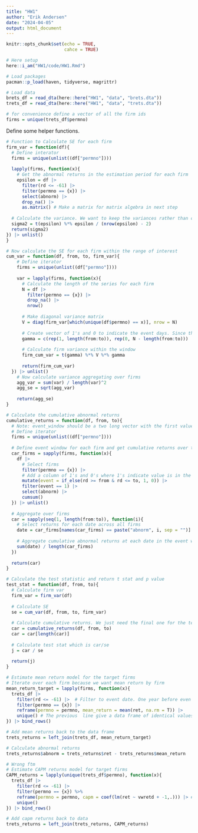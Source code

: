 ```yaml
---
title: "HW1"
author: "Erik Andersen"
date: "2024-04-05"
output: html_document
---
```


```r
knitr::opts_chunk$set(echo = TRUE,
                      cahce = TRUE)
```


```r
# Here setup
here::i_am("HW1/code/HW1.Rmd")

# Load packages
pacman::p_load(haven, tidyverse, magrittr)
```

```r
# Load data
brets_df = read_dta(here::here("HW1", "data", "brets.dta"))
trets_df = read_dta(here::here("HW1", "data", "trets.dta"))
```


```r
# for convenience define a vector of all the firm ids
firms = unique(trets_df$permno)
```


Define some helper functions. 

```r
# Function to Calculate SE for each firm
firm_var = function(df){
  # Define interator
  firms = unique(unlist((df["permno"])))
  
  lapply(firms, function(x){
    # Get the abnormal returns in the estimation period for each firm
    epsilon = df |> 
      filter(rd <= -61) |> 
      filter(permno == {x}) |> 
      select(abnorm) |> 
      drop_na() |> 
      as.matrix() # Make a matrix for matrix algebra in next step
  
  # Calculate the variance. We want to keep the variances rather than calculate SE because we need to sum these up for the aggregate variance
  sigma2 = t(epsilon) %*% epsilon / (nrow(epsilon) - 2) 
  return(sigma2)
}) |> unlist()
}

# Now calculate the SE for each firm within the range of interest
cum_var = function(df, from, to, firm_var){
    # Define iterator
    firms = unique(unlist((df["permno"])))
  
    var = lapply(firms, function(x){
      # Calculate the length of the series for each firm
      N = df |> 
        filter(permno == {x}) |> 
        drop_na() |> 
        nrow()
      
      # Make diagonal variance matrix
      V = diag(firm_var[which(unique(df$permno) == x)], nrow = N)
      
      # Create vector of 1's and 0 to indicate the event days. Since the matrix is symmetric, we don't actually have to put the 1's in the middle where they event happens. Its equivalent to just put the same number of 1's at the beginning which I do for simplicity
      gamma = c(rep(1, length(from:to)), rep(0, N - length(from:to)))
      
      # Calculate firm variance within the window
      firm_cum_var = t(gamma) %*% V %*% gamma
      
      return(firm_cum_var)
  }) |> unlist()
    # Now calculate variance aggregating over firms
    agg_var = sum(var) / length(var)^2
    agg_se = sqrt(agg_var)
    
    return(agg_se)
}
```

```r
# Calculate the cumulative abnormal returns 
cumulative_returns = function(df, from, to){
  # Note: event_window should be a two long vector with the first value the lower bound of the event window and the second value the upper bound
  # Define iterator
  firms = unique(unlist((df["permno"])))
  
  # Define event window for each firm and get cumulative returns over the window
  car_firms = sapply(firms, function(x){
    df |> 
      # Select firms
      filter(permno == {x}) |> 
      # Add a column of 1's and 0's where 1's indicate value is in the event window
      mutate(event = if_else(rd >= from & rd <= to, 1, 0)) |> 
      filter(event == 1) |> 
      select(abnorm) |> 
      cumsum()
  }) |> unlist()
  
  # Aggregate over firms
  car = sapply(seq(1, length(from:to)), function(i){
    # Select returns for each date across all firms
    date = car_firms[names(car_firms) == paste("abnorm", i, sep = "")]
      
    # Aggregate cumulative abnormal returns at each date in the event window
    sum(date) / length(car_firms)
  })
  
  return(car)
}
```

```r
# Calculate the test statistic and return t stat and p value
test_stat = function(df, from, to){
  # Calculate firm var
  firm_var = firm_var(df)
  
  # Calculate SE
  se = cum_var(df, from, to, firm_var)
  
  # Calculate cumulative returns. We just need the final one for the test stat
  car = cumulative_returns(df, from, to)
  car = car[length(car)]
  
  # Calculate test stat which is car/se
  j = car / se
  
  return(j)
}
```



```r
# Estimate mean return model for the target firms
# Iterate over each firm because we want mean return by firm
mean_return_target = lapply(firms, function(x){
  trets_df |>
    filter(rd <= -61) |>  # Filter to event date. One year before even is -250. Three months before is -250+9*21 = -187 because we assume there are 21 trading days per month
    filter(permno == {x}) |> 
    reframe(permno = permno, mean_return = mean(ret, na.rm = T)) |> 
    unique() # The previous  line give a data frame of identical values we just need one
}) |> bind_rows()

# Add mean returns back to the data frame
trets_returns = left_join(trets_df, mean_return_target)

# Calculate abnormal returns
trets_returns$abnorm = trets_returns$ret - trets_returns$mean_return
```










```r
# Wrong ftm
# Estimate CAPM returns model for target firms
CAPM_returns = lapply(unique(trets_df$permno), function(x){
  trets_df |> 
    filter(rd <= -61) |> 
    filter(permno == {x}) %>%
    reframe(permno = permno, capm = coef(lm(ret ~ vwretd + -1,.))) |> # We're not using an intercept here because the variables already include the risk free rate
    unique()
}) |> bind_rows()

# Add capm returns back to data
trets_returns = left_join(trets_returns, CAPM_returns)
```

